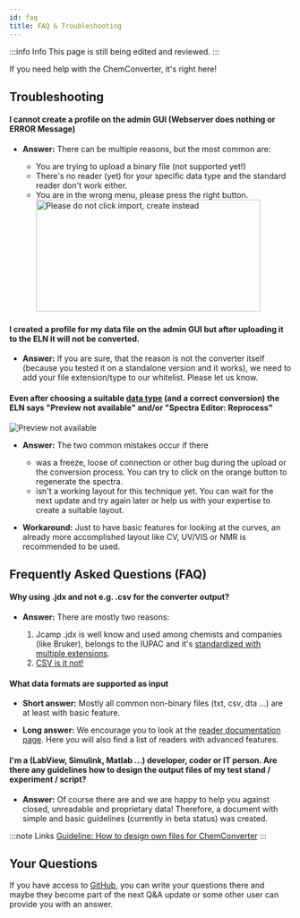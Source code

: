 ```yaml
---
id: faq
title: FAQ & Troubleshooting
---
```


:::info Info
This page is still being edited and reviewed.
:::

If you need help with the ChemConverter, it's right here!

## Troubleshooting

#### I cannot create a profile on the admin GUI (Webserver does nothing or ERROR Message)

- **Answer:** There can be multiple reasons, but the most common are:

  - You are trying to upload a binary file (not supported yet!)
  - There's no reader (yet) for your specific data type and the standard reader don't work either.
  - You are in the wrong menu, please press the right button. <br/> <img src="/img/converter/dontImport.svg" alt="Please do not click import, create instead" width="400" height="200" />

#### I created a profile for my data file on the admin GUI but after uploading it to the ELN it will not be converted.

- **Answer:** If you are sure, that the reason is not the converter itself (because you tested it on a standalone version and it works), we need to add your file extension/type to our whitelist. Please let us know.

#### Even after choosing a suitable [data type](../chemconverter#data-type) (and a correct conversion) the ELN says "Preview not available" and/or "Spectra Editor: Reprocess"

![Preview not available](/img/converter/naPreview.png)

- **Answer:** The two common mistakes occur if there

  - was a freeze, loose of connection or other bug during the upload or the conversion process. You can try to click on the orange button to regenerate the spectra.
  - isn't a working layout for this technique yet. You can wait for the next update and try again later or help us with your expertise to create a suitable layout.

- **Workaround:** Just to have basic features for looking at the curves, an already more accomplished layout like CV, UV/VIS or NMR is recommended to be used.

## Frequently Asked Questions (FAQ)

#### Why using .jdx and not e.g. .csv for the converter output?

- **Answer:** There are mostly two reasons:

  1. Jcamp .jdx is well know and used among chemists and companies (like Bruker), belongs to the IUPAC and it's [standardized with multiple extensions](https://doi.org/10.1366/0003702884428734).
  2. [CSV is it not!](https://doi.org/10.17487/RFC4180)

#### What data formats are supported as input

- **Short answer:** Mostly all common non-binary files (txt, csv, dta ...) are at least with basic feature. 

- **Long answer:** We encourage you to look at the [reader documentation page](readers). Here you will also find a list of readers with advanced features.

#### I'm a (LabView, Simulink, Matlab ...) developer, coder or IT person. Are there any guidelines how to design the output files of my test stand / experiment / script?

- **Answer:** Of course there are and we are happy to help you against closed, unreadable and proprietary data! Therefore, a document with simple and basic guidelines (currently in beta status) was created.

:::note Links
[Guideline: How to design own files for ChemConverter](https://docs.google.com/document/d/1agVGyN2wPEQnnm75HdSJW228u6D34EWOnN8bnu0m2z0/edit?usp=sharing)
:::

## Your Questions

If you have access to [GitHub](https://github.com/ComPlat/chemotion-converter-app/issues), you can write your questions there and maybe they become part of the next Q&A update or some other user can provide you with an answer.
